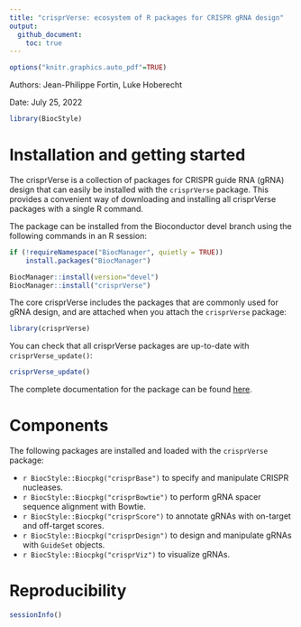 ```yaml
---
title: "crisprVerse: ecosystem of R packages for CRISPR gRNA design"
output: 
  github_document:
    toc: true
---
```


```r
options("knitr.graphics.auto_pdf"=TRUE)
```

Authors: Jean-Philippe Fortin, Luke Hoberecht

Date: July 25, 2022



```r
library(BiocStyle)
```

# Installation and getting started

The crisprVerse is a collection of packages for CRISPR guide RNA (gRNA) design
that can easily be installed with the `crisprVerse` package. This provides 
a convenient way of downloading and installing all crisprVerse packages 
with a single R command. 

The package can be installed from the Bioconductor devel branch using
the following commands in an R session:

```r
if (!requireNamespace("BiocManager", quietly = TRUE))
    install.packages("BiocManager")

BiocManager::install(version="devel")
BiocManager::install("crisprVerse")
```

The core crisprVerse includes the packages that are commonly used for 
gRNA design, and are attached when you attach the `crisprVerse` package:

```r
library(crisprVerse)
```


You can check that all crisprVerse packages are up-to-date with 
`crisprVerse_update()`:

```r
crisprVerse_update()
```

The complete documentation for the package can be found [here](https://bioconductor.org/packages/devel/bioc/manuals/crisprVerse/man/crisprVerse.pdf).

# Components

The following packages are installed and loaded with the `crisprVerse` package: 

* `r BiocStyle::Biocpkg("crisprBase")` to specify and manipulate CRISPR nucleases.
* `r BiocStyle::Biocpkg("crisprBowtie")` to perform gRNA spacer sequence
alignment with Bowtie.
* `r BiocStyle::Biocpkg("crisprScore")` to annotate gRNAs with on-target
and off-target scores.
* `r BiocStyle::Biocpkg("crisprDesign")` to design and manipulate gRNAs
with `GuideSet` objects. 
* `r BiocStyle::Biocpkg("crisprViz")` to visualize gRNAs.

# Reproducibility

```r
sessionInfo()
```



